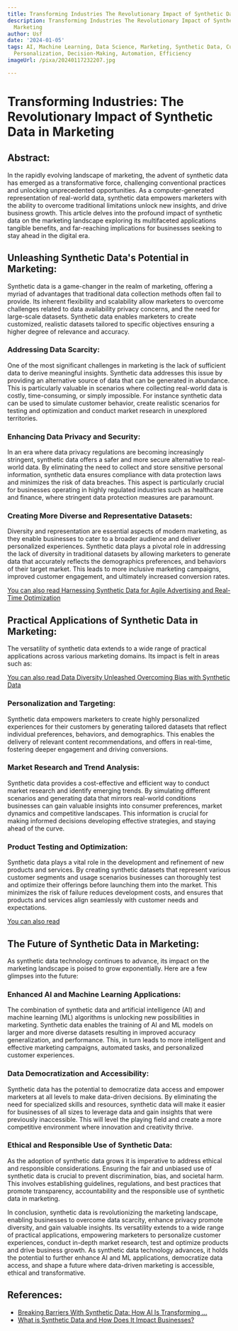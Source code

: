 ```yaml
---
title: Transforming Industries The Revolutionary Impact of Synthetic Data in Marketing
description: Transforming Industries The Revolutionary Impact of Synthetic Data in
  Marketing
author: Usf
date: '2024-01-05'
tags: AI, Machine Learning, Data Science, Marketing, Synthetic Data, Customer Insights,
  Personalization, Decision-Making, Automation, Efficiency
imageUrl: /pixa/20240117232207.jpg

---
```

# Transforming Industries: The Revolutionary  Impact of  Synthetic Data  in Marketing

## Abstract:
In the rapidly evolving landscape of marketing, the advent of synthetic data has emerged as a  transformative force, challenging conventional practices and unlocking unprecedented opportunities. As a computer-generated representation of real-world  data, synthetic data empowers marketers  with the ability to overcome traditional limitations unlock new insights, and  drive business growth. This article delves into  the profound impact of synthetic data on the marketing landscape exploring its multifaceted applications tangible benefits, and far-reaching implications for  businesses seeking  to stay ahead in the digital era.

## Unleashing Synthetic Data's Potential in Marketing:
Synthetic data is a game-changer in the realm of marketing, offering a myriad  of advantages that traditional data collection methods often fail to provide. Its inherent flexibility and scalability allow marketers to overcome challenges related to data availability  privacy concerns, and the need for large-scale datasets.  Synthetic data enables marketers to create customized,  realistic datasets tailored to specific  objectives ensuring a higher degree of relevance  and accuracy.

###  Addressing Data Scarcity:
One  of the most significant challenges in marketing is the lack  of  sufficient data to derive meaningful insights. Synthetic data addresses this issue by providing  an alternative source of data that can be generated in abundance. This is particularly valuable in scenarios where collecting real-world data is costly, time-consuming, or simply impossible. For instance synthetic  data  can  be used to simulate customer  behavior,  create realistic scenarios for testing and optimization and conduct market research in unexplored territories.

### Enhancing Data Privacy and Security:
In an era where data privacy regulations are  becoming increasingly stringent, synthetic data offers a safer and more secure  alternative to  real-world data.  By eliminating the need  to collect and store  sensitive personal information, synthetic data  ensures compliance with data protection laws and minimizes the risk of data breaches. This aspect is particularly crucial for businesses operating in highly regulated industries such as healthcare and finance, where stringent data protection measures are paramount.

### Creating More Diverse and Representative Datasets:
Diversity and representation  are essential aspects of modern marketing, as they enable businesses to cater to a broader audience and deliver personalized experiences. Synthetic data  plays a pivotal role in addressing the lack of diversity in traditional datasets by allowing marketers to generate  data that accurately reflects the  demographics  preferences, and behaviors of their target market. This leads to more  inclusive marketing campaigns,  improved customer engagement, and ultimately increased conversion rates.

[You can also read Harnessing Synthetic  Data for Agile  Advertising and Real-Time Optimization](Harnessing%20Synthetic%20Data%20for%20Agile%20Advertising%20and%20Real-Time%20Optimization)


## Practical Applications of Synthetic Data in  Marketing:
The versatility of synthetic data extends to a wide range of practical applications across various marketing domains. Its impact is felt in areas such as:

[You  can  also read Data Diversity Unleashed Overcoming Bias with Synthetic  Data](Data%20Diversity%20Unleashed%20Overcoming%20Bias%20with%20Synthetic%20Data)


### Personalization and Targeting:
Synthetic data empowers marketers to create highly personalized experiences for their customers by generating tailored datasets  that reflect individual preferences, behaviors, and  demographics. This  enables the  delivery of relevant content recommendations, and offers  in real-time,  fostering deeper engagement and driving conversions.

### Market Research and Trend Analysis:
Synthetic data provides a cost-effective and efficient way to  conduct  market research and  identify emerging trends. By simulating different scenarios and  generating data that mirrors real-world conditions businesses can gain valuable insights into consumer preferences, market dynamics and competitive landscapes. This information is crucial for making informed decisions developing effective strategies, and staying ahead of the curve.

### Product Testing and Optimization:
Synthetic data plays a vital role in the development and refinement of new products and services. By creating synthetic datasets that  represent  various customer segments and usage scenarios businesses can thoroughly test and  optimize their offerings before launching them into the market. This minimizes the risk of failure  reduces  development costs, and ensures that products and  services align seamlessly with customer needs and expectations.

[You can also read ]()


##  The Future of Synthetic Data in Marketing:
As synthetic data technology continues to advance, its impact on  the  marketing landscape is poised to grow exponentially. Here are a few glimpses into the future:

### Enhanced AI and  Machine Learning Applications:
The combination of synthetic data and artificial intelligence (AI) and machine learning (ML) algorithms is unlocking new possibilities in marketing. Synthetic data enables the training of AI and ML models on larger and more diverse datasets resulting in improved accuracy generalization,  and  performance. This,  in turn leads to more intelligent and effective marketing campaigns, automated tasks, and personalized customer  experiences.

### Data Democratization and Accessibility:
Synthetic data has the potential to democratize data access and empower marketers at  all levels to make data-driven decisions. By eliminating the  need for specialized skills and resources, synthetic data will make it easier for businesses of all sizes to leverage data and gain insights that were previously inaccessible. This will level the playing field and create a more competitive environment where  innovation and creativity thrive.

### Ethical and Responsible  Use of Synthetic  Data:
As the adoption of  synthetic data grows it is imperative to address ethical and responsible considerations. Ensuring the fair and unbiased use of synthetic data is crucial  to prevent discrimination, bias, and societal harm. This involves establishing guidelines, regulations, and best practices that promote  transparency, accountability and the responsible use of synthetic data  in  marketing.

In conclusion, synthetic data  is  revolutionizing the marketing landscape, enabling businesses to overcome data scarcity, enhance privacy promote diversity,  and gain valuable insights. Its versatility extends  to a  wide range of practical applications, empowering marketers to personalize customer experiences, conduct in-depth market research, test  and optimize products and drive  business growth.  As synthetic data technology  advances, it holds  the potential to further enhance  AI  and ML applications, democratize  data access, and shape a future where data-driven marketing is accessible, ethical and transformative.

## References:
- [Breaking Barriers With Synthetic Data: How AI Is Transforming ...](https://www.linkedin.com/pulse/breaking-barriers-synthetic-data-how)
- [What is Synthetic Data and How Does It Impact Businesses?](https://www.privacysense.net/terms/synthetic-data/)
